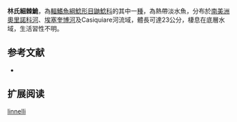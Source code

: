 {{Speciesbox
| name = 林氏細棘鮠
| image = 
| image_width = 250px
| image_caption = 
| status = NE
| status_system = IUCN3.1
| genus = Leptodoras
| species = linnelli
| authority = [[Eigenmann|Eigenmann]], 1912
| synonyms = 
}}

'''林氏細棘鮠'''，為[[輻鰭魚綱|輻鰭魚綱]][[鯰形目|鯰形目]][[鼬鯰科|鼬鯰科]]的其中一[[種|種]]，為熱帶淡水魚，分布於[[南美洲|南美洲]][[奧里諾科河|奧里諾科河]]、[[埃塞奎博河|埃塞奎博河]]及Casiquiare河流域，體長可達23公分，棲息在底層水域，生活習性不明。

==参考文献==
*{{FishBase_species|genus=Leptodoras|species=linnelli|year=2015|month=7}}

== 扩展阅读 ==
{{refbegin}}
{{wikispecies-inline|Leptodoras linnelli|林氏細棘鮠}}
{{refend}}
{{Taxonbar|from=Q972319}}

[[Category:細棘鮠屬|linnelli]]
